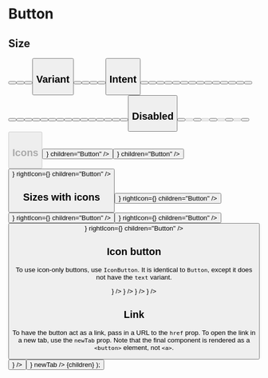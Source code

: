 

# Button

## Size

<DesignComponentsDisplay className="grid-cols-2 md:grid-cols-4">
  <Button size="sm" children="Button" />
  <Button size="md" children="Button" />
  <Button size="lg" children="Button" />
  <Button size="xl" children="Button" />
</DesignComponentsDisplay>

## Variant

<DesignComponentsDisplay className="grid-cols-2 md:grid-cols-5">
  <Button variant="primary" children="Button" />
  <Button variant="secondary" children="Button" />
  <Button variant="outline" children="Button" />
  <Button variant="ghost" children="Button" />
  <Button variant="text" children="Button" />
</DesignComponentsDisplay>

## Intent

<DesignComponentsDisplay className="grid-cols-2 md:grid-cols-3 lg:grid-cols-6">
  <Button variant="primary" intent="none" children="Button" />
  <Button variant="primary" intent="primary" children="Button" />
  <Button variant="primary" intent="fail" children="Button" />
  <Button variant="primary" intent="success" children="Button" />
  <Button variant="primary" intent="warning" children="Button" />
  <Button variant="primary" intent="orange" children="Button" />
  <Button variant="secondary" intent="none" children="Button" />
  <Button variant="secondary" intent="primary" children="Button" />
  <Button variant="secondary" intent="fail" children="Button" />
  <Button variant="secondary" intent="success" children="Button" />
  <Button variant="secondary" intent="warning" children="Button" />
  <Button variant="secondary" intent="orange" children="Button" />
  <Button variant="outline" intent="none" children="Button" />
  <Button variant="outline" intent="primary" children="Button" />
  <Button variant="outline" intent="fail" children="Button" />
  <Button variant="outline" intent="success" children="Button" />
  <Button variant="outline" intent="warning" children="Button" />
  <Button variant="outline" intent="orange" children="Button" />
  <Button variant="ghost" intent="none" children="Button" />
  <Button variant="ghost" intent="primary" children="Button" />
  <Button variant="ghost" intent="fail" children="Button" />
  <Button variant="ghost" intent="success" children="Button" />
  <Button variant="ghost" intent="warning" children="Button" />
  <Button variant="ghost" intent="orange" children="Button" />
  <Button variant="text" intent="none" children="Button" />
  <Button variant="text" intent="primary" children="Button" />
  <Button variant="text" intent="fail" children="Button" />
  <Button variant="text" intent="success" children="Button" />
  <Button variant="text" intent="warning" children="Button" />
  <Button variant="text" intent="orange" children="Button" />
</DesignComponentsDisplay>

## Disabled

<DesignComponentsDisplay className="grid-cols-2 md:grid-cols-4">
  <Button variant="primary" children="Button" />
  <Button variant="primary" children="Button" disabled />
  <Button variant="secondary" children="Button" />
  <Button variant="secondary" children="Button" disabled />
  <Button variant="outline" children="Button" />
  <Button variant="outline" children="Button" disabled />
  <Button variant="ghost" children="Button" />
  <Button variant="ghost" children="Button" disabled />
  <Button variant="text" children="Button" />
  <Button variant="text" children="Button" disabled />
</DesignComponentsDisplay>

## Icons

<DesignComponentsDisplay className="grid-cols-2 sm:grid-cols-3">
  <Button leftIcon={<Circle />} children="Button" />
  <Button rightIcon={<Circle />} children="Button" />
  <Button leftIcon={<Circle />} rightIcon={<Circle />} children="Button" />
</DesignComponentsDisplay>

## Sizes with icons

<DesignComponentsDisplay className="grid-cols-1 sm:grid-cols-2 md:grid-cols-4">
  <Button size="sm" leftIcon={<Circle />} rightIcon={<Circle />} children="Button" />
  <Button size="md" leftIcon={<Circle />} rightIcon={<Circle />} children="Button" />
  <Button size="lg" leftIcon={<Circle />} rightIcon={<Circle />} children="Button" />
  <Button size="xl" leftIcon={<Circle />} rightIcon={<Circle />} children="Button" />
</DesignComponentsDisplay>

## Icon button

To use icon-only buttons, use `IconButton`. It is identical to `Button`, except it does not have the `text` variant.

<DesignComponentsDisplay className="grid-cols-2 md:grid-cols-4">
  <IconButton size="sm" children={<Circle />} />
  <IconButton size="md" children={<Circle />} />
  <IconButton size="lg" children={<Circle />} />
  <IconButton size="xl" children={<Circle />} />
</DesignComponentsDisplay>

## Link

To have the button act as a link, pass in a URL to the `href` prop. To open the link in a new tab, use the `newTab` prop. Note that the final component is rendered as a `<button>` element, not `<a>`.

<DesignComponentsDisplay className="grid-cols-2">
  <Button children="Home" href="/" rightIcon={<ChevronRight />} />
  <Button children="New tab" href="/" rightIcon={<ExternalLink />} newTab />
</DesignComponentsDisplay>

  <DesignLayout name="Button" selected="/design/component/button">
    {children}
  </DesignLayout>
);
